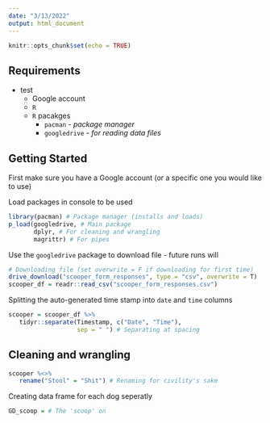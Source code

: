 ```yaml
---
date: "3/13/2022"
output: html_document
---
```

```r
knitr::opts_chunk$set(echo = TRUE)
```
## Requirements
* test
   * Google account
   * `R`
   * `R` pacakges
      - `pacman` - *package manager*
      - `googledrive` - *for reading data files*

## Getting Started

First make sure you have a Google account (or a specific one you would like to use)


Load packages in console to be used
```r
library(pacman) # Package manager (installs and loads)
p_load(googledrive, # Main package
       dplyr, # For cleaning and wrangling
       magrittr) # For pipes
```

Use the `googledrive` package to download file
- future runs will 

```r
# Downloading file (set overwrite = F if downloading for first time)
drive_download("scooper_form_responses", type = "csv", overwrite = T)
scooper_df = readr::read_csv("scooper_form_responses.csv")
```
Splitting the auto-generated time stamp into `date` and `time` columns

```r
scooper = scooper_df %>%
   tidyr::separate(Timestamp, c("Date", "Time"),
                   sep = " ") # Separating at spacing
```

## Cleaning and wrangling
```r
scooper %<>%
   rename("Stool" = "Shit") # Renaming for civility's sake
```

Creating data frame for each dog seperatly
```r
GD_scoop = # The 'scoop' on 
```

